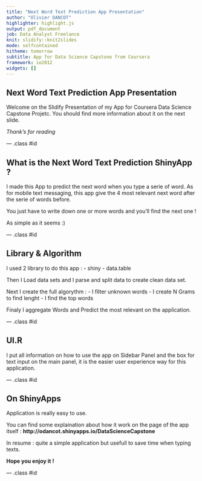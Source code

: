 ```yaml
---
title: "Next Word Text Prediction App Presentation"
author: "Olivier DANCOT"
highlighter: highlight.js
output: pdf_document
job: Data Analyst Freelance
knit: slidify::knit2slides
mode: selfcontained
hitheme: tomorrow
subtitle: App for Data Science Capstone from Coursera
framework: io2012
widgets: []
---
```


## Next Word Text Prediction App Presentation

Welcome on the Slidify Presentation of my App for Coursera Data Science Capstone Projetc. You should find more information about it on the next slide. 

*Thank's for reading*

--- .class #id 

## What is the Next Word Text Prediction ShinyApp ? 

I made this App to predict the next word when you type a serie of word. As for mobile text messaging, this app give the 4 most relevant next word after the serie of words before. 

You just have to write down one or more words and you'll find the next one ! 

As simple as it seems :) 


--- .class #id 

## Library & Algorithm 

I used 2 library to do this app : 
- shiny
- data.table

Then I Load data sets and I parse and split data to create clean data set. 

Next I create the full algorythm : 
- I filter unknown words
- I create N Grams to find lenght
- I find the top words

Finaly I aggregate Words and Predict the most relevant on the application. 


--- .class #id 


## UI.R

I put all information on how to use the app on Sidebar Panel and the box for text input on the main panel, it is the easier user experience way for this application. 


--- .class #id 

## On ShinyApps

Application is really easy to use. 

You can find some explaination about how it work on the page of the app itself : 
**http://odancot.shinyapps.io/DataScienceCapstone**

In resume : quite a simple application but usefull to save time when typing texts. 

**Hope you enjoy it !**

--- .class #id 